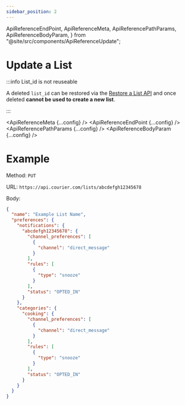 ```yaml
---
sidebar_position: 2
---
```


  ApiReferenceEndPoint,
  ApiReferenceMeta,
  ApiReferencePathParams,
  ApiReferenceBodyParam,
} from "@site/src/components/ApiReferenceUpdate";

# Update a List

:::info List_id is not reuseable

A deleted `list_id` can be restored via the [Restore a List API](restore.mdx) and once deleted **cannot be used to create a new list**.

:::

<ApiReferenceMeta {...config} />
<ApiReferenceEndPoint {...config} />
<ApiReferencePathParams {...config} />
<ApiReferenceBodyParam {...config} />

# Example

Method: `PUT`

URL: `https://api.courier.com/lists/abcdefgh12345678`

Body:
​

```json
{
  "name": "Example List Name",
  "preferences": {
    "notifications": {
      "abcdefgh12345678": {
        "channel_preferences": [
          {
            "channel": "direct_message"
          }
        ],
        "rules": [
          {
            "type": "snooze"
          }
        ],
        "status": "OPTED_IN"
      }
    },
    "categories": {
      "cooking": {
        "channel_preferences": [
          {
            "channel": "direct_message"
          }
        ],
        "rules": [
          {
            "type": "snooze"
          }
        ],
        "status": "OPTED_IN"
      }
    }
  }
}
```
